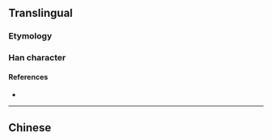 {{also|賣|売}}
{{character info/new}}
==Translingual==
{{Han simplified forms|賣|売|卖}}

===Etymology===
{{Han simp|賣|f=買|t=买}}

===Han character===
{{Han char|rn=24|rad=十|as=06|sn=8|four=|canj=JNYK|ids=⿱十买}}

====References====
* {{Han ref|kx=0157.041|hdz=10065.010|uh=5356|ud=21334}}

----

==Chinese==
{{zh-see|賣}}